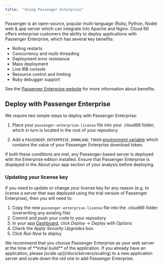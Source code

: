 ```yaml
---
title:  "Using Passenger Enterprise"
---
```


Passenger is an open-source, popular multi-language (Ruby, Python, Node) web & app server which can integrate into Apache and Nginx. Cloud 66 offers enterprise customers the ability to deploy applications with Passenger Enterprise, which has several key benefits:

- Rolling restarts
- Concurrency and multi-threading
- Deployment error resistance
- Mass deployment
- Live IRB console
- Resource control and limiting
- Ruby debugger support

See the [Passenger Enterprise website](https://www.phusionpassenger.com/enterprise) for more information about benefits.

## Deploy with Passenger Enterprise
We require two simple steps to deploy with Passenger Enterprise:

1. Place your `passenger-enterprise-license` file into your .cloud66 folder, which in turn is located in the root of your repository.

2. Add a `PASSENGER_ENTERPRISE_DOWNLOAD_TOKEN` [environment variable](/docs/build-and-config/env-vars) which contains the value of your Passenger Enterprise download token.

If both these conditions are met, any Passenger-based server is deployed with the Enterprise edition installed. Ensure that Passenger Enterprise is displayed in the _About your app_ section of your analysis before deploying.

### Updating your license key

If you need to update or change your license key for any reason (e.g. to license a server that was deployed using the trial version of Passenger Enterprise), then you will need to:

1. Copy the new `passenger-enterprise-license` file into the .cloud66 folder (overwriting any existing file) 
2. Commit and push your code to your repository
3. In your app [Dashboard](https://app.cloud66.com/), click *Deploy* &rarr; *Deploy with Options* 
4. Check the *Apply Security Upgrades* box.
5. Click *Run Now* to deploy


<Callout type="info" title="Only install Enterprise on new servers">
We recommend that you choose Passenger Enterprise as your web server at the time of **initial build** of the application. If you already have an application, please [scale up](/docs/servers/scaling) to a new application server and scale down the old one to add Passenger Enterprise.
</Callout>